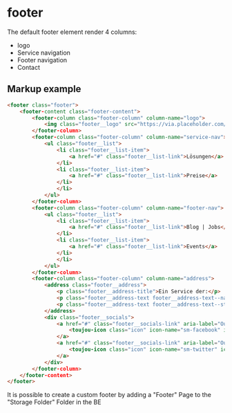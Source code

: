 # footer

The default footer element render 4 columns:
- logo
- Service navigation
- Footer navigation
- Contact

## Markup example
```html
<footer class="footer">
    <footer-content class="footer-content">
        <footer-column class="footer-column" column-name="logo">
            <img class="footer__logo" src="https://via.placeholder.com/240x80/cccccc/969696?text=Logo" alt="quote image" />
        </footer-column>
        <footer-column class="footer-column" column-name="service-nav">
            <ul class="footer__list">
                <li class="footer__list-item">
                    <a href="#" class="footer__list-link">Lösungen</a>
                </li>
                <li class="footer__list-item">
                    <a href="#" class="footer__list-link">Preise</a>
                </li>
                </li>
            </ul>
        </footer-column>
        <footer-column class="footer-column" column-name="footer-nav">
            <ul class="footer__list">
                <li class="footer__list-item">
                    <a href="#" class="footer__list-link">Blog | Jobs</a>
                </li>
                <li class="footer__list-item">
                    <a href="#" class="footer__list-link">Events</a>
                </li>
                </li>
            </ul>
        </footer-column>
        <footer-column class="footer-column" column-name="address">
            <address class="footer__address">
                <p class="footer__address-title">Ein Service der:</p>
                <p class="footer__address-text footer__address-text--name">DFAU GmbH</p>
                <p class="footer__address-text footer__address-text--street">Gustav-Weißkopf-Straße 5</p>
            </address>
            <div class="footer__socials">
                <a href="#" class="footer__socials-link" aria-label="Our Facebook account">
                    <toujou-icon class="icon" icon-name="sm-facebook" icon-size="l"></toujou-icon>
                </a>
                <a href="#" class="footer__socials-link" aria-label="Our Twitter account">
                    <toujou-icon class="icon" icon-name="sm-twitter" icon-size="l"></toujou-icon>
                </a>
            </div>
        </footer-column>
    </footer-content>
</footer>
```

It is possible to create a custom footer by adding a "Footer" Page to the "Storage Folder" Folder in the BE

